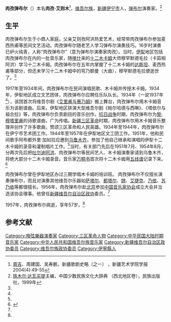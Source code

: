 '''肉孜弹布尔'''（{{bd|1900年||1957年|}}）本名'''肉孜·艾则木'''<ref name=zhou>[[周吉_(音乐家)|周吉]]、周建国、吴寿鹏，新疆歌剧史略（之一） ，新疆艺术学院学报2004(4):49-55</ref>，[[维吾尔族|维吾尔族]]，[[新疆|新疆]][[伊宁市|伊宁市]]人，[[弹布尔|弹布尔]]演奏家。<ref name=tie>[[铁木尔·达瓦买提|铁木尔·达瓦买提]]主编，中国少数民族文化大辞典 （西北地区卷），民族出版社，1999年</ref>

==生平==
肉孜弹布尔生于小商人家庭。父亲艾则孜阿洪热爱艺术，经常带肉孜弹布尔参加麦西热甫等民间文艺活动。肉孜弹布尔随老艺人学习弹布尔演奏技巧。16岁时演奏已炉火纯青，人称“肉孜弹布尔”（意为弹布尔演奏家肉孜）。当时，[[伊犁|伊犁]]地区包括肉孜弹布尔在内的一批音乐家，随[[喀什|喀什]]来的[[十二木卡姆|十二木卡姆]]大师穆罕默德毛拉（卡茹相阿洪）学习十二木卡姆。肉孜弹布尔在五年内掌握了十二木卡姆的[[达斯坦|达斯坦]]、麦西热甫等部分，但还未学习十二木卡姆中的穹乃额曼（大曲），穆罕默德毛拉便逝世了。<ref name=tie/>

1917年至1934年间，肉孜弹布尔在民间演唱民歌、木卡姆并传授木卡姆。1934年，伊犁地区成立文艺团体，肉孜弹布尔应聘任乐队队长。1934年（一说1937年<ref name=zhou/>），该团首次将维吾尔剧《[[艾里甫与赛乃姆|艾里甫与赛乃姆]]》搬上舞台，肉孜弹布尔用木卡姆音乐为该剧谱曲。后来，伊犁地区排演大型维吾尔剧《帕尔哈德与西琳》、《塔依尔与祖合拉》等，肉孜弹布尔负责剧目的音乐创作。[[抗日战争|抗日战争]]时期，肉孜弹布尔为[[黎·穆塔里甫|黎·穆塔里甫]]的诗歌谱曲，广为传唱。[[新疆|新疆]][[三区革命|三区革命]]时期，肉孜弹布尔用木卡姆音乐整理并创作了许多歌曲，赞颂三区革命和人民英雄。1934年至1944年，肉孜弹布尔在伊宁市艺术团工作。1944年至1957年在伊犁地区文工团工作。1951年，他和民间歌手阿布都外里·加如拉应邀到[[乌鲁木齐|乌鲁木齐]]，参加了他自己继承和演唱的伊犁十二木卡姆的录音和灌制唱片工作。<ref name=tie/>当时，有关部门先后在1951年7月、1954年8月，分两次先后把[[吐尔迪阿洪|吐尔迪阿洪]]、肉孜弹布尔等民间艺人、木卡姆演奏家请到乌鲁木齐，将绝大部分十二木卡姆录音。音乐家[[万桐书|万桐书]]首次将十二木卡姆用[[五线谱|五线谱]]记录下来。<ref>{{Cite web |url=http://www.gmw.cn/01gmrb/1999-12/23/GB/GM%5E18279%5E6%5EGM6-2303.HTM |title=东方音乐文化的一大奇迹，光明网，1999-12-23 |accessdate=2016-10-09 |archive-date=2017-03-05 |archive-url=https://web.archive.org/web/20170305031436/http://www.gmw.cn/01gmrb/1999-12/23/GB/GM%5E18279%5E6%5EGM6-2303.HTM |dead-url=no }}</ref>

肉孜弹布尔曾在伊犁地区办过三期学唱木卡姆的培训班。 肉孜弹布尔不仅擅长演奏弹布尔，而且对演奏其他维吾尔乐器如[[萨塔尔|萨塔尔]]、[[都塔尔|都塔尔]]、[[锵|锵]]、[[艾捷克|艾捷克]]、[[乃依|乃依]]、[[苏乃依|苏乃依]]等都很擅长。1956年，肉孜弹布尔赴[[北京|北京]]参加[[中国音乐家协会|中国音乐家协会]]成立大会并当选该协会理事。他曾任[[新疆维吾尔自治区政协|新疆维吾尔自治区政协]]委员。<ref name=tie/>

1957年，肉孜弹布尔病逝，享年57岁。<ref name=tie/>

==参考文献==
{{reflist}}

[[Category:撥弦樂器演奏家|Category:撥弦樂器演奏家]]
[[Category:三区革命人物|Category:三区革命人物]]
[[Category:中华民国大陆时期音乐家|Category:中华民国大陆时期音乐家]]
[[Category:中华人民共和国维吾尔族音乐家|Category:中华人民共和国维吾尔族音乐家]]
[[Category:新疆维吾尔自治区政协委员|Category:新疆维吾尔自治区政协委员]]
[[Category:维吾尔族政协委员|Category:维吾尔族政协委员]]
[[Category:伊寧縣人|Category:伊寧縣人]]